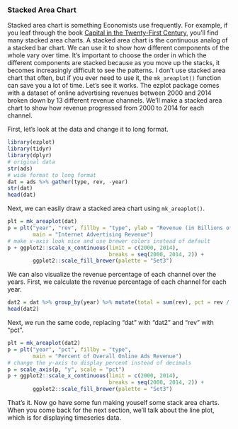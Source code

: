 ### Stacked Area Chart

Stacked area chart is something Economists use frequently. For example, if you leaf through the book [Capital in the Twenty-First Century](http://www.amazon.com/gp/product/067443000X/ref=as_li_tl?ie=UTF8&camp=1789&creative=9325&creativeASIN=067443000X&linkCode=as2&tag=cabaceo-20&linkId=VFX64EPFR3YKA7OG), you'll find many stacked area charts. A stacked area chart is the continuous analog of a stacked bar chart. We can use it to show how different components of the whole vary over time. It's important
to choose the order in which the different components are stacked because as you move up the stacks, it becomes increasingly difficult to see the patterns. I don't use stacked area chart that often, but if you ever need to use it, the `mk_areaplot()` function can save you a lot of time. Let's see it works. The ezplot package comes with a dataset of online advertising revenues between 2000 and 2014 broken down by 13 different revenue channels. We'll make a stacked area chart to show how revenue progressed from 2000 to 2014 for each channel.

First, let's look at the data and change it to long format.
```r
library(ezplot)
library(tidyr)
library(dplyr)
# original data
str(ads)
# wide format to long format
dat = ads %>% gather(type, rev, -year)
str(dat)
head(dat)
```      

Next, we can easily draw a stacked area chart using `mk_areaplot()`.
```r
plt = mk_areaplot(dat)
p = plt("year", "rev", fillby = "type", ylab = "Revenue (in Billions of USD)",
        main = "Internet Advertising Revenue")
# make x-axis look nice and use brewer colors instead of default
p + ggplot2::scale_x_continuous(limit = c(2000, 2014),
                                breaks = seq(2000, 2014, 2)) +
        ggplot2::scale_fill_brewer(palette = "Set3")
```

We can also visualize the revenue percentage of each channel over the years. First, we calculate the revenue percentage of each channel for each year.
```r
dat2 = dat %>% group_by(year) %>% mutate(total = sum(rev), pct = rev / total)
head(dat2)
```

Next, we run the same code, replacing "dat" with "dat2" and "rev" with "pct".
```r
plt = mk_areaplot(dat2)
p = plt("year", "pct", fillby = "type", 
        main = "Percent of Overall Online Ads Revenue")
# change the y-axis to display percent instead of decimals
p = scale_axis(p, "y", scale = "pct")
p + ggplot2::scale_x_continuous(limit = c(2000, 2014), 
                                breaks = seq(2000, 2014, 2)) +
        ggplot2::scale_fill_brewer(palette = "Set3")
```

That's it. Now go have some fun making youself some stack area charts. When you come back for the next section, we'll talk about the line plot, which is for displaying timeseries data. 